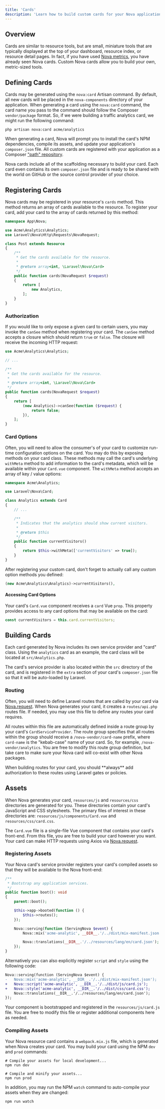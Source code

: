 ```yaml
---
title: 'Cards'
description: 'Learn how to build custom cards for your Nova application.'
---
```


## Overview

Cards are similar to resource tools, but are small, miniature tools that are typically displayed at the top of your dashboard, resource index, or resource detail pages. In fact, if you have used [Nova metrics](./../metrics/defining-metrics), you have already seen Nova cards. Custom Nova cards allow you to build your own, metric-sized tools.

## Defining Cards

Cards may be generated using the `nova:card` Artisan command. By default, all new cards will be placed in the `nova-components` directory of your application. When generating a card using the `nova:card` command, the card name you pass to the command should follow the Composer `vendor/package` format. So, if we were building a traffic analytics card, we might run the following command:

```shell
php artisan nova:card acme/analytics
```

When generating a card, Nova will prompt you to install the card's NPM dependencies, compile its assets, and update your application's `composer.json` file. All custom cards are registered with your application as a Composer ["path" repository](https://getcomposer.org/doc/05-repositories#path).

Nova cards include all of the scaffolding necessary to build your card. Each card even contains its own `composer.json` file and is ready to be shared with the world on GitHub or the source control provider of your choice.

## Registering Cards

Nova cards may be registered in your resource's `cards` method. This method returns an array of cards available to the resource. To register your card, add your card to the array of cards returned by this method:

```php app/Nova/Post.php {3,13-18}
namespace App\Nova;

use Acme\Analytics\Analytics;
use Laravel\Nova\Http\Requests\NovaRequest;

class Post extends Resource
{
    /**
     * Get the cards available for the resource.
     *
     * @return array<int, \Laravel\Nova\Card>
     */
    public function cards(NovaRequest $request)
    {
        return [
            new Analytics,
        ];
    }
}
```

### Authorization

If you would like to only expose a given card to certain users, you may invoke the `canSee` method when registering your card. The `canSee` method accepts a closure which should return `true` or `false`. The closure will receive the incoming HTTP request:

```php app/Nova/Post.php {13-15}
use Acme\Analytics\Analytics;

// ...

/**
 * Get the cards available for the resource.
 *
 * @return array<int, \Laravel\Nova\Card>
 */
public function cards(NovaRequest $request)
{
    return [
        (new Analytics)->canSee(function ($request) {
            return false;
        }),
    ];
}
```

### Card Options

Often, you will need to allow the consumer's of your card to customize run-time configuration options on the card. You may do this by exposing methods on your card class. These methods may call the card's underlying `withMeta` method to add information to the card's metadata, which will be available within your `Card.vue` component. The `withMeta` method accepts an array of key / value options:

```php nova-components/Analytics/src/Analytics.php {14-17}
namespace Acme\Analytics;

use Laravel\Nova\Card;

class Analytics extends Card
{
    // ...

    /**
     * Indicates that the analytics should show current visitors.
     *
     * @return $this
     */
    public function currentVisitors()
    {
        return $this->withMeta(['currentVisitors' => true]);
    }
}
```

After registering your custom card, don't forget to actually call any custom option methods you defined:

```php
(new Acme\Analytics\Analytics)->currentVisitors(),
```

#### Accessing Card Options

Your card's `Card.vue` component receives a `card` Vue `prop`. This property provides access to any card options that may be available on the card:

```js
const currentVisitors = this.card.currentVisitors;
```

## Building Cards

Each card generated by Nova includes its own service provider and "card" class. Using the `analytics` card as an example, the card class will be located at `src/Analytics.php`.

The card's service provider is also located within the `src` directory of the card, and is registered in the `extra` section of your card's `composer.json` file so that it will be auto-loaded by Laravel.

### Routing

Often, you will need to define Laravel routes that are called by your card via [Nova.request](./frontend#nova-requests). When Nova generates your card, it creates a `routes/api.php` routes file. If needed, you may use this file to define any routes your card requires.

All routes within this file are automatically defined inside a route group by your card's `CardServiceProvider`. The route group specifies that all routes within the group should receive a `/nova-vendor/card-name` prefix, where `card-name` is the "kebab-case" name of your card. So, for example, `/nova-vendor/analytics`. You are free to modify this route group definition, but take care to make sure your Nova card will co-exist with other Nova packages.

<Warning>
When building routes for your card, you should **always** add authorization to these routes using Laravel gates or policies.
</Warning>

## Assets

When Nova generates your card, `resources/js` and `resources/css` directories are generated for you. These directories contain your card's JavaScript and CSS stylesheets. The primary files of interest in these directories are: `resources/js/components/Card.vue` and `resources/css/card.css`.

The `Card.vue` file is a single-file Vue component that contains your card's front-end. From this file, you are free to build your card however you want. Your card can make HTTP requests using Axios via [Nova.request](./frontend#nova-requests).

### Registering Assets

Your Nova card's service provider registers your card's compiled assets so that they will be available to the Nova front-end:

```php nova-components/Analytics/src/CardServiceProvider.php {13,15}
/**
 * Bootstrap any application services.
 */
public function boot(): void
{
    parent::boot();

    $this->app->booted(function () {
        $this->routes();
    });

    Nova::serving(function (ServingNova $event) {
        Nova::mix('acme-analytic', __DIR__.'/../dist/mix-manifest.json');

        Nova::translations(__DIR__.'/../resources/lang/en/card.json');
    });
}
```

Alternatively you can also explicitly register `script` and `style` using the following code:

```diff
Nova::serving(function (ServingNova $event) {
-   Nova::mix('acme-analytic', __DIR__.'/../dist/mix-manifest.json');
+   Nova::script('acme-analytic', __DIR__.'/../dist/js/card.js');
+   Nova::style('acme-analytic', __DIR__.'/../dist/css/card.css');
    Nova::translations(__DIR__.'/../resources/lang/en/card.json');
});
```

<Note>

Your component is bootstrapped and registered in the `resources/js/card.js` file. You are free to modify this file or register additional components here as needed.
</Note>

### Compiling Assets

Your Nova resource card contains a `webpack.mix.js` file, which is generated when Nova creates your card. You may build your card using the NPM `dev` and `prod` commands:

```shell
# Compile your assets for local development...
npm run dev

# Compile and minify your assets...
npm run prod
```

In addition, you may run the NPM `watch` command to auto-compile your assets when they are changed:

```shell
npm run watch
```
